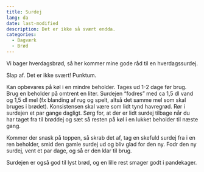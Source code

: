 ```yaml
---
title: Surdej
lang: da
date: last-modified
description: Det er ikke så svært endda.
categories: 
  - Bagværk
  - Brød
---
```


Vi bager hverdagsbrød, så her kommer mine gode råd til en hverdagssurdej.

Slap af. Det er ikke svært! Punktum.

Kan opbevares på køl i en mindre beholder. Tages ud 1-2 dage før brug. Brug en beholder på omtrent en liter. Surdejen "fodres" med ca 1,5 dl vand og 1,5 dl mel (fx blanding af rug og spelt, altså det samme mel som skal bruges i brødet). Konsistensen skal være som lidt tynd havregrød. Rør i surdejen et par gange dagligt. Sørg for, at der er lidt surdej tilbage når du har taget fra til brøddej og sæt så resten på køl i en lukket beholder til næste gang.

Kommer der snask på toppen, så skrab det af, tag en skefuld surdej fra i en ren beholder, smid den gamle surdej ud og bliv glad for den ny. Fodr den ny surdej, vent et par dage, og så er den klar til brug.

Surdejen er også god til lyst brød, og en lille rest smager godt i pandekager.
